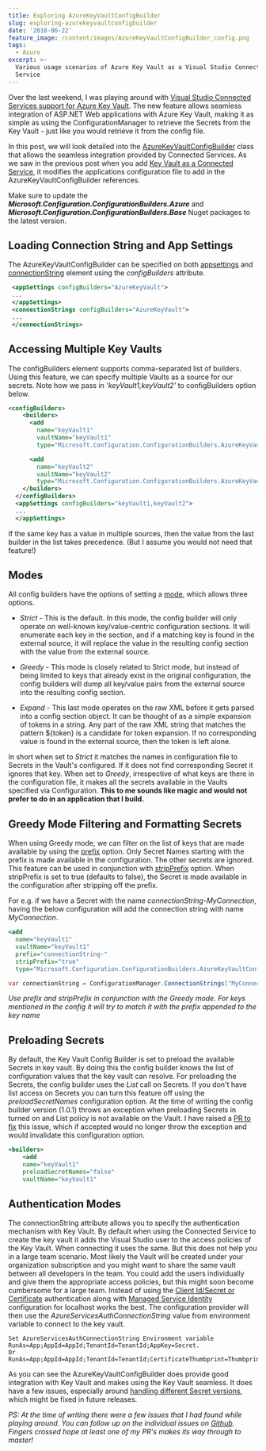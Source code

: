 ```yaml
---
title: Exploring AzureKeyVaultConfigBuilder
slug: exploring-azurekeyvaultconfigbuilder
date: '2018-06-22'
feature_image: /content/images/AzureKeyVaultConfigBuilder_config.png
tags:
  - Azure
excerpt: >-
  Various usage scenarios of Azure Key Vault as a Visual Studio Connected
  Service
---
```

Over the last weekend, I was playing around with [Visual Studio Connected Services support for Azure Key Vault](/blog/azure-key-vault-as-a-connected-service-in-visual-studio-2017/). The new feature allows seamless integration of ASP.NET Web applications with Azure Key Vault, making it as simple as using the ConfigurationManager to retrieve the Secrets from the Key Vault - just like you would retrieve it from the config file.

<ImageCard src="/content/images/AzureKeyVaultConfigBuilder_config.png" alt="" />

In this post, we will look detailed into the [AzureKeyVaultConfigBuilder](https://github.com/aspnet/MicrosoftConfigurationBuilders/tree/master/src/Azure) class that allows the seamless integration provided by Connected Services. As we saw in the previous post when you add [Key Vault as a Connected Service](/blog/azure-key-vault-as-a-connected-service-in-visual-studio-2017/), it modifies the applications configuration file to add in the AzureKeyVaultConfigBuilder references.

Make sure to update the **_Microsoft.Configuration.ConfigurationBuilders.Azure_** and **_Microsoft.Configuration.ConfigurationBuilders.Base_** Nuget packages to the latest version.

## Loading Connection String and App Settings

The AzureKeyVaultConfigBuilder can be specified on both [appsettings](https://msdn.microsoft.com/en-us/library/ms228154.aspx) and [connectionString](https://msdn.microsoft.com/en-us/library/bf7sd233\(v=vs.100\).aspx) element using the _configBuilders_ attribute.

```xml
 <appSettings configBuilders="AzureKeyVault">
 ...
 </appSettings>
 <connectionStrings configBuilders="AzureKeyVault">
 ...
 </connectionStrings>

```

## Accessing Multiple Key Vaults

The configBuilders element supports comma-separated list of builders. Using this feature, we can specify multiple Vaults as a source for our secrets. Note how we pass in _'keyVault1,keyVault2'_ to configBuilders option below.

```xml
<configBuilders>
    <builders>
      <add
        name="keyVault1"
        vaultName="keyVault1"
        type="Microsoft.Configuration.ConfigurationBuilders.AzureKeyVaultConfigBuilder, Microsoft.Configuration.ConfigurationBuilders.Azure, Version=1.0.0.0, Culture=neutral" />

      <add
        name="keyVault2"
        vaultName="keyVault2"
        type="Microsoft.Configuration.ConfigurationBuilders.AzureKeyVaultConfigBuilder, Microsoft.Configuration.ConfigurationBuilders.Azure, Version=1.0.0.0, Culture=neutral" />
    </builders>
  </configBuilders>
  <appSettings configBuilders="keyVault1,keyVault2">
  ...
  </appSettings>

```

If the same key has a value in multiple sources, then the value from the last builder in the list takes precedence. (But I assume you would not need that feature!)

## Modes

All config builders have the options of setting a [mode](https://github.com/aspnet/MicrosoftConfigurationBuilders#mode), which allows three options.

-   _Strict_ - This is the default. In this mode, the config builder will only operate on well-known key/value-centric configuration sections. It will enumerate each key in the section, and if a matching key is found in the external source, it will replace the value in the resulting config section with the value from the external source.

-   _Greedy_ - This mode is closely related to Strict mode, but instead of being limited to keys that already exist in the original configuration, the config builders will dump all key/value pairs from the external source into the resulting config section.

-   _Expand_ - This last mode operates on the raw XML before it gets parsed into a config section object. It can be thought of as a simple expansion of tokens in a string. Any part of the raw XML string that matches the pattern ${token} is a candidate for token expansion. If no corresponding value is found in the external source, then the token is left alone.

In short when set to _Strict_ it matches the names in configuration file to Secrets in the Vault's configured. If it does not find corresponding Secret it ignores that key. When set to _Greedy_, irrespective of what keys are there in the configuration file, it makes all the secrets available in the Vaults specified via Configuration. **This to me sounds like magic and would not prefer to do in an application that I build.**

## Greedy Mode Filtering and Formatting Secrets

When using Greedy mode, we can filter on the list of keys that are made available by using the [prefix](https://github.com/aspnet/MicrosoftConfigurationBuilders#prefix) option. Only Secret Names starting with the prefix is made available in the configuration. The other secrets are ignored. This feature can be used in conjunction with [stripPrefix](https://github.com/aspnet/MicrosoftConfigurationBuilders#stripprefix) option. When stripPrefix is set to true (defaults to false), the Secret is made available in the configuration after stripping off the prefix.

For e.g. if we have a Secret with the name _connectionString-MyConnection_, having the below configuration will add the connection string with name _MyConnection_.

```xml
<add
  name="keyVault1"
  vaultName="keyVault1"
  prefix="connectionString-"
  stripPrefix="true"
  type="Microsoft.Configuration.ConfigurationBuilders.AzureKeyVaultConfigBuilder, Microsoft.Configuration.ConfigurationBuilders.Azure, Version=1.0.0.0, Culture=neutral" />

```
```csharp
var connectionString = ConfigurationManager.ConnectionStrings["MyConnection"];

```

_Use prefix and stripPrefix in conjunction with the Greedy mode. For keys mentioned in the config it will try to match it with the prefix appended to the key name_

## Preloading Secrets

By default, the Key Vault Config Builder is set to preload the available Secrets in key vault. By doing this the config builder knows the list of configuration values that the key vault can resolve. For preloading the Secrets, the config builder uses the _List_ call on Secrets. If you don't have list access on Secrets you can turn this feature off using the _preloadSecretNames_ configuration option. At the time of writing the config builder version (1.0.1) throws an exception when preloading Secrets in turned on and List policy is not available on the Vault. I have raised a [PR to fix](https://github.com/aspnet/MicrosoftConfigurationBuilders/pull/24) this issue, which if accepted would no longer throw the exception and would invalidate this configuration option.

```xml
<builders>
    <add
    name="keyVault1"
    preloadSecretNames="false"
    vaultName="keyVault1"

```

## Authentication Modes

The connectionString attribute allows you to specify the authentication mechanism with Key Vault. By default when using the Connected Service to create the key vault it adds the Visual Studio user to the access policies of the Key Vault. When connecting it uses the same. But this does not help you in a large team scenario. Most likely the Vault will be created under your organization subscription and you might want to share the same vault between all developers in the team. You could add the users individually and give them the appropriate access policies, but this might soon become cumbersome for a large team. Instead of using the [Client Id/Secret or Certificate](/blog/authenticating-a-client-application-with-azure-key-vault/) authentication along with [Managed Service Identity](/blog/authenticating-with-azure-key-vault-using-managed-service-identity/) configuration for localhost works the best. The configuration provider will then use the _AzureServicesAuthConnectionString_ value from environment variable to connect to the key vault.

```text
Set AzureServicesAuthConnectionString Environment variable
RunAs=App;AppId=AppId;TenantId=TenantId;AppKey=Secret.
Or
RunAs=App;AppId=AppId;TenantId=TenantId;CertificateThumbprint=Thumbprint;CertificateStoreLocation=CurrentUser

```

As you can see the AzureKeyVaultConfigBuilder does provide good integration with Key Vault and makes using the Key Vault seamless. It does have a few issues, especially around [handling different Secret versions](https://github.com/aspnet/MicrosoftConfigurationBuilders/issues/20), which might be fixed in future releases.

_PS: At the time of writing there were a few issues that I had found while playing around. You can follow up on the individual issues on [Github](https://github.com/aspnet/MicrosoftConfigurationBuilders/issues?utf8=%E2%9C%93&q=is%3Aissue+author%3Arahulpnath+). Fingers crossed hope at least one of my PR's makes its way through to master!_
